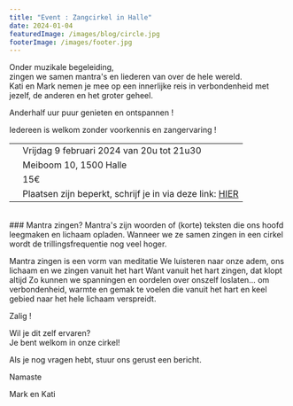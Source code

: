 ```yaml
---
title: "Event : Zangcirkel in Halle"
date: 2024-01-04
featuredImage: /images/blog/circle.jpg
footerImage: /images/footer.jpg
---
```


Onder muzikale begeleiding,  
zingen we samen mantra's en liederen van over de hele wereld.  
Kati en Mark nemen je mee op een innerlijke reis in verbondenheid met jezelf, de anderen en het groter geheel.

Anderhalf uur puur genieten en ontspannen !

Iedereen is welkom zonder voorkennis en zangervaring !

|  | |
| :---: | --- |
|<CalendarIcon/>| Vrijdag 9 februari 2024 van 20u tot 21u30 |
| <LocationIcon/> | Meiboom 10, 1500 Halle | 
| <MoneyIcon/> | 15€ | 
| <BellIcon/> | Plaatsen zijn beperkt, schrijf je in via deze link: [HIER](https://docs.google.com/forms/d/e/1FAIpQLSeZrz6rYcda0rHMVTAw0RP9NeyDg_KaA98BfLHxRr6Nii_iVQ/viewform) | 

<br/>
### Mantra zingen?
Mantra's zijn woorden of (korte) teksten die ons hoofd leegmaken en lichaam opladen.
Wanneer we ze samen zingen in een cirkel wordt de trillingsfrequentie nog veel hoger.

Mantra zingen is een vorm van meditatie
We luisteren naar onze adem, ons lichaam en we zingen vanuit het hart
Want vanuit het hart zingen, dat klopt altijd
Zo kunnen we spanningen en oordelen over onszelf loslaten… om verbondenheid, warmte en gemak te voelen die vanuit het hart en keel gebied naar het hele lichaam verspreidt.

Zalig !

Wil je dit zelf ervaren?  
Je bent welkom in onze cirkel!

Als je nog vragen hebt, stuur ons gerust een bericht.

Namaste

Mark en Kati
